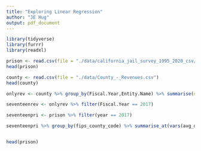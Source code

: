```yaml
---
title: "Exploring Linear Regression"
author: "JE Hug"
output: pdf_document
---
```


```r
library(tidyverse)
library(furrr)
library(readxl)
```



```r
prison <- read.csv(file = "./data/california_jail_survey_1995_2020_csv/california_jail_county_monthly_1995_2020.csv")
head(prison)

county <- read.csv(file = "./data/County_-_Revenues.csv")
head(county)

onlyrev <- county %>% group_by(Fiscal.Year,Entity.Name) %>% summarise(overall = sum(Values))

seventeenrev <- onlyrev %>% filter(Fiscal.Year == 2017)

seventeenpri <- prison %>% filter(year == 2017)

seventeenpri %>% group_by(fips_county_code) %>% summarise_at(vars(avg_daily_pop_sentenced_male,avg_daily_pop_sentenced_male),.funs = mean)


head(prison)

```



